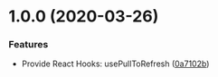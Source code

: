 
<Meta title="Basic|Changelog" />

# 1.0.0 (2020-03-26)

### Features

* Provide React Hooks: usePullToRefresh ([0a7102b](https://github.com/xuyuanxiang/react-hooks-pull-to-refresh/commit/0a7102b976715729c4bfe0c3f275b6a7f4dddd3b))





